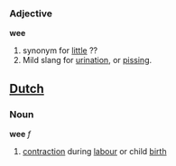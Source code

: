 ===Adjective===

'''wee'''

# synonym for [[little]] ??
# Mild slang for [[urination]], or [[pissing]].
==[[Dutch]]==
===Noun===
'''wee''' ''f''

# [[contraction]] during [[labour]] or child [[birth]]